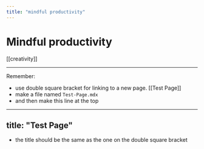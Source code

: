 ```yaml
---
title: "mindful productivity"
---
```


# Mindful productivity

[[creativity]]



---
Remember:
- use double square bracket for linking to a new page.
[[Test Page]]
- make a file named `Test-Page.mdx`
- and then make this line at the top
---
title: "Test Page"
---
- the title should be the same as the one on the double square bracket
